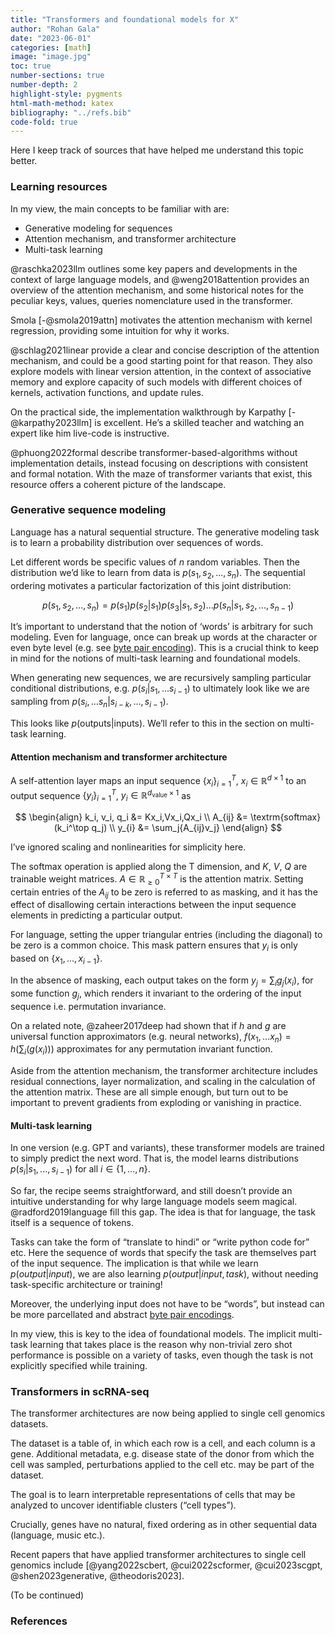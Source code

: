 ```yaml
---
title: "Transformers and foundational models for X"
author: "Rohan Gala"
date: "2023-06-01"
categories: [math]
image: "image.jpg"
toc: true
number-sections: true
number-depth: 2
highlight-style: pygments
html-math-method: katex
bibliography: "../refs.bib"
code-fold: true
---
```


Here I keep track of sources that have helped me understand this topic better.

### Learning resources

In my view, the main concepts to be familiar with are:

 - Generative modeling for sequences
 - Attention mechanism, and transformer architecture
 - Multi-task learning

@raschka2023llm outlines some key papers and developments in the context of large language models, and @weng2018attention provides an overview of the attention mechanism, and some historical notes for the peculiar keys, values, queries nomenclature used in the transformer. 

Smola [-@smola2019attn] motivates the attention mechanism with kernel regression, providing some intuition for why it works.

@schlag2021linear provide a clear and concise description of the attention mechanism, and could be a good starting point for that reason. They also explore models with linear version attention, in the context of associative memory and explore capacity of such models with different choices of kernels, activation functions, and update rules. 

On the practical side, the implementation walkthrough by Karpathy [-@karpathy2023llm] is excellent. He's a skilled teacher and watching an expert like him live-code is instructive.

@phuong2022formal describe transformer-based-algorithms without implementation details, instead focusing on descriptions with consistent and formal notation. With the maze of transformer variants that exist, this resource offers a coherent picture of the landscape.


### Generative sequence modeling

Language has a natural sequential structure. The generative modeling task is to learn a probability distribution over sequences of words. 

Let different words be specific values of $n$ random variables. Then the distribution we'd like to learn from data is $p(s_1, s_2, ..., s_n)$. The sequential ordering motivates a particular factorization of this joint distribution:

$$p(s_1, s_2, ..., s_n) = p(s_1) p(s_2 | s_1) p(s_3 | s_1, s_2) ... p(s_n | s_1, s_2, ..., s_{n-1})$$

It's important to understand that the notion of 'words' is arbitrary for such modeling. Even for language, once can break up words at the character or even byte level (e.g. see [byte pair encoding](https://huggingface.co/learn/nlp-course/chapter6/5?fw=pt)). This is a crucial think to keep in mind for the notions of multi-task learning and foundational models. 

When generating new sequences, we are recursively sampling particular conditional distributions, e.g. $p(s_i | s_1, ... s_{i-1})$ to ultimately look like we are sampling from $p(s_i, ... s_n | s_{i-k}, ..., s_{i-1})$.

This looks like $p(\textrm{outputs}|\textrm{inputs})$. We'll refer to this in the section on multi-task learning. 

#### Attention mechanism and transformer architecture

A self-attention layer maps an input sequence $\{x_i\}^T_{i=1}$, $x_i \in \mathbb{R}^{d \times 1}$ to an output sequence $\{y_i\}^T_{i=1}$, $y_i \in \mathbb{R}^{d_\textrm{value} \times 1}$ as

$$
\begin{align}
k_i, v_i, q_i &= Kx_i,Vx_i,Qx_i \\
A_{ij} &= \textrm{softmax}(k_i^\top q_j) \\
y_{i} &= \sum_j{A_{ij}v_j}
\end{align}
$$

I've ignored scaling and nonlinearities for simplicity here. 

The $\textrm{softmax}$ operation is applied along the T dimension, and $K$, $V$, $Q$ are trainable weight matrices. $A \in \mathbb{R}_{\geq 0}^{T \times T}$ is the attention matrix. Setting certain entries of the $A_{ij}$ to be zero is referred to as masking, and it has the effect of disallowing certain interactions between the input sequence elements in predicting a particular output.

For language, setting the upper triangular entries (including the diagonal) to be zero is a common choice. This mask pattern ensures that $y_i$ is only based on $\{x_1, ..., x_{i-1}\}$.

In the absence of masking, each output takes on the form $y_j  = \sum_i{g_j(x_i)}$, for some function $g_j$, which renders it invariant to the ordering of the input sequence i.e. permutation invariance. 

On a related note, @zaheer2017deep had shown that if $h$ and $g$ are universal function approximators (e.g. neural networks), $f(x_1, ... x_n) = h(\sum_i(g(x_i)))$ approximates for any permutation invariant function.

Aside from the attention mechanism, the transformer architecture includes residual connections, layer normalization, and scaling in the calculation of the attention matrix. These are all simple enough, but turn out to be important to prevent gradients from exploding or vanishing in practice.

#### Multi-task learning

In one version (e.g. GPT and variants), these transformer models are trained to simply predict the next word. That is, the model learns distributions $p(s_i | s_1, ..., s_{i-1})$ for all $i \in \{1,...,n\}$.

So far, the recipe seems straightforward, and still doesn't provide an intuitive understanding for why large language models seem magical. @radford2019language fill this gap. The idea is that for language, the task itself is a sequence of tokens. 

Tasks can take the form of "translate to hindi" or "write python code for" etc. Here the sequence of words that specify the task are themselves part of the input sequence. The implication is that while we learn $p(output|input)$, we are also learning $p(output | input, task)$, without needing task-specific architecture or training!

Moreover, the underlying input does not have to be "words", but instead can be more parcellated and abstract [byte pair encodings](https://huggingface.co/learn/nlp-course/chapter6/5?fw=pt).

In my view, this is key to the idea of foundational models. The implicit multi-task learning that takes place is the reason why non-trivial zero shot performance is possible on a variety of tasks, even though the task is not explicitly specified while training.

### Transformers in scRNA-seq

The transformer architectures are now being applied to single cell genomics datasets. 

The dataset is a table of, in which each row is a cell, and each column is a gene. Additional metadata, e.g. disease state of the donor from which the cell was sampled, perturbations applied to the cell etc. may be part of the dataset.

The goal is to learn interpretable representations of cells that may be analyzed to uncover identifiable clusters ("cell types").

Crucially, genes have no natural, fixed ordering as in other sequential data (language, music etc.). 

Recent papers that have applied transformer architectures to single cell genomics include [@yang2022scbert, @cui2022scformer, @cui2023scgpt, @shen2023generative, @theodoris2023].

(To be continued)

### References

::: {#refs}
:::